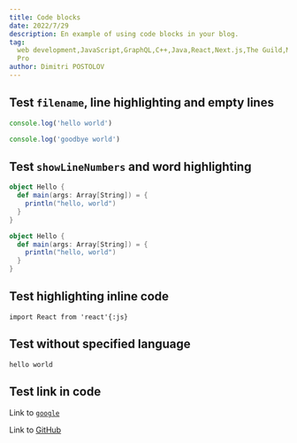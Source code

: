 ```yaml
---
title: Code blocks
date: 2022/7/29
description: En example of using code blocks in your blog.
tag:
  web development,JavaScript,GraphQL,C++,Java,React,Next.js,The Guild,MacBook
  Pro
author: Dimitri POSTOLOV
---
```


## Test `filename`, line highlighting and empty lines

```js filename="test.js" {1}
console.log('hello world')

console.log('goodbye world')
```

## Test `showLineNumbers` and word highlighting

```scala showLineNumbers {2-4} /println/
object Hello {
  def main(args: Array[String]) = {
    println("hello, world")
  }
}

object Hello {
  def main(args: Array[String]) = {
    println("hello, world")
  }
}
```

## Test highlighting inline code

`import React from 'react'{:js}`

## Test without specified language

```text /hello/
hello world
```

## Test link in code

Link to [`google`](https://google.com)

Link to [GitHub](https://github.com)
